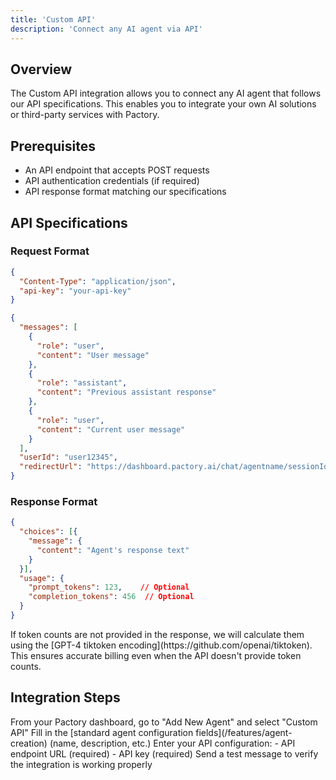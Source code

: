 ```yaml
---
title: 'Custom API'
description: 'Connect any AI agent via API'
---
```


## Overview

The Custom API integration allows you to connect any AI agent that follows our API specifications. This enables you to integrate your own AI solutions or third-party services with Pactory.

## Prerequisites

- An API endpoint that accepts POST requests
- API authentication credentials (if required)
- API response format matching our specifications

## API Specifications

### Request Format

<CodeGroup>

```json Headers
{
  "Content-Type": "application/json",
  "api-key": "your-api-key"
}
```

```json Body
{
  "messages": [
    {
      "role": "user",
      "content": "User message"
    },
    {
      "role": "assistant",
      "content": "Previous assistant response"
    },
    {
      "role": "user",
      "content": "Current user message"
    }
  ],
  "userId": "user12345",
  "redirectUrl": "https://dashboard.pactory.ai/chat/agentname/sessionId"
}
```

</CodeGroup>

### Response Format

```json
{
  "choices": [{
    "message": {
      "content": "Agent's response text"
    }
  }],
  "usage": {
    "prompt_tokens": 123,    // Optional
    "completion_tokens": 456  // Optional
  }
}
```

<Note>
If token counts are not provided in the response, we will calculate them using the [GPT-4 tiktoken encoding](https://github.com/openai/tiktoken). This ensures accurate billing even when the API doesn't provide token counts.
</Note>

## Integration Steps

<Steps>
  <Step title="Access Integration">
    From your Pactory dashboard, go to "Add New Agent" and select "Custom API"
  </Step>
  <Step title="Configure Basic Settings">
    Fill in the [standard agent configuration fields](/features/agent-creation) (name, description, etc.)
  </Step>
  <Step title="Configure Integration">
    Enter your API configuration:
    - API endpoint URL (required)
    - API key (required)
  </Step>
  <Step title="Test Connection">
    Send a test message to verify the integration is working properly
  </Step>
</Steps>
